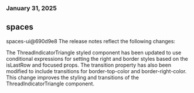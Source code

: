 ### January 31, 2025
## spaces

spaces-ui@690d9e8
The release notes reflect the following changes:

The ThreadIndicatorTriangle styled component has been updated to use conditional expressions for setting the right and border styles based on the isLastRow and focused props. The transition property has also been modified to include transitions for border-top-color and border-right-color. This change improves the styling and transitions of the ThreadIndicatorTriangle component.